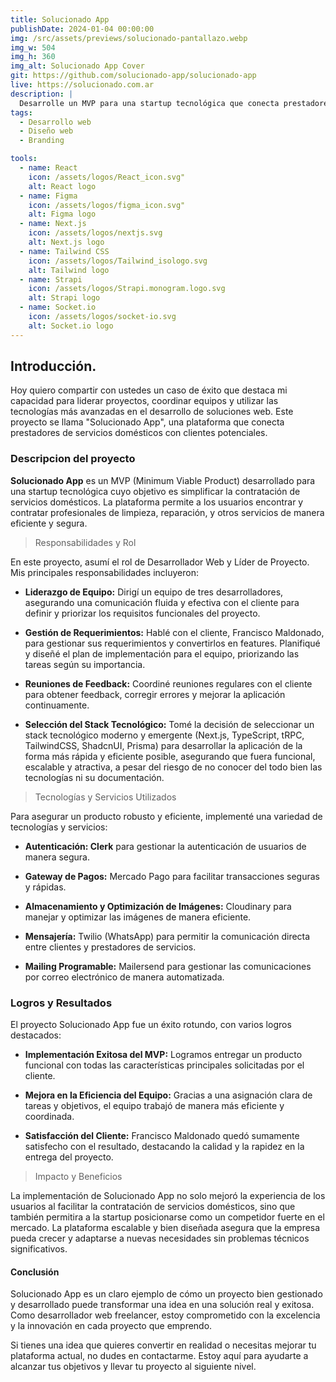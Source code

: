 ```yaml
---
title: Solucionado App
publishDate: 2024-01-04 00:00:00
img: /src/assets/previews/solucionado-pantallazo.webp
img_w: 504
img_h: 360
img_alt: Solucionado App Cover
git: https://github.com/solucionado-app/solucionado-app
live: https://solucionado.com.ar
description: |
  Desarrolle un MVP para una startup tecnológica que conecta prestadores de servicios domésticos con clientes potenciales.
tags:
  - Desarrollo web
  - Diseño web
  - Branding

tools:
  - name: React
    icon: /assets/logos/React_icon.svg"
    alt: React logo
  - name: Figma
    icon: /assets/logos/figma_icon.svg"
    alt: Figma logo
  - name: Next.js
    icon: /assets/logos/nextjs.svg
    alt: Next.js logo
  - name: Tailwind CSS
    icon: /assets/logos/Tailwind_isologo.svg
    alt: Tailwind logo
  - name: Strapi
    icon: /assets/logos/Strapi.monogram.logo.svg
    alt: Strapi logo
  - name: Socket.io
    icon: /assets/logos/socket-io.svg
    alt: Socket.io logo
---
```



## Introducción.

Hoy quiero compartir con ustedes un caso de éxito que destaca mi capacidad para liderar proyectos, coordinar equipos y utilizar las tecnologías más avanzadas en el desarrollo de soluciones web. Este proyecto se llama "Solucionado App", una plataforma que conecta prestadores de servicios domésticos con clientes potenciales.

### Descripcion del proyecto

**Solucionado App** es un MVP (Minimum Viable Product) desarrollado para una startup tecnológica cuyo objetivo es simplificar la contratación de servicios domésticos. La plataforma permite a los usuarios encontrar y contratar profesionales de limpieza, reparación, y otros servicios de manera eficiente y segura.

> Responsabilidades y Rol

En este proyecto, asumí el rol de Desarrollador Web y Líder de Proyecto. Mis principales responsabilidades incluyeron:

- **Liderazgo de Equipo:** Dirigí un equipo de tres desarrolladores, asegurando una comunicación fluida y efectiva con el cliente para definir y priorizar los requisitos funcionales del proyecto.

- **Gestión de Requerimientos:** Hablé con el cliente, Francisco Maldonado, para gestionar sus requerimientos y convertirlos en features. Planifiqué y diseñé el plan de implementación para el equipo, priorizando las tareas según su importancia.

- **Reuniones de Feedback:** Coordiné reuniones regulares con el cliente para obtener feedback, corregir errores y mejorar la aplicación continuamente.

- **Selección del Stack Tecnológico:** Tomé la decisión de seleccionar un stack tecnológico moderno y emergente (Next.js, TypeScript, tRPC, TailwindCSS, ShadcnUI, Prisma) para desarrollar la aplicación de la forma más rápida y eficiente posible, asegurando que fuera funcional, escalable y atractiva, a pesar del riesgo de no conocer del todo bien las tecnologías ni su documentación.

> Tecnologías y Servicios Utilizados

Para asegurar un producto robusto y eficiente, implementé una variedad de tecnologías y servicios:

- **Autenticación: Clerk** para gestionar la autenticación de usuarios de manera segura.

- **Gateway de Pagos:** Mercado Pago para facilitar transacciones seguras y rápidas.
- **Almacenamiento y Optimización de Imágenes:** Cloudinary para manejar y optimizar las imágenes de manera eficiente.

- **Mensajería:** Twilio (WhatsApp) para permitir la comunicación directa entre clientes y prestadores de servicios.

- **Mailing Programable:** Mailersend para gestionar las comunicaciones por correo electrónico de manera automatizada.

### Logros y Resultados

El proyecto Solucionado App fue un éxito rotundo, con varios logros destacados:

- **Implementación Exitosa del MVP:** Logramos entregar un producto funcional con todas las características principales solicitadas por el cliente.

- **Mejora en la Eficiencia del Equipo:** Gracias a una asignación clara de tareas y objetivos, el equipo trabajó de manera más eficiente y coordinada.

- **Satisfacción del Cliente:** Francisco Maldonado quedó sumamente satisfecho con el resultado, destacando la calidad y la rapidez en la entrega del proyecto.

> Impacto y Beneficios

La implementación de Solucionado App no solo mejoró la experiencia de los usuarios al facilitar la contratación de servicios domésticos, sino que también permitira a la startup posicionarse como un competidor fuerte en el mercado. La plataforma escalable y bien diseñada asegura que la empresa pueda crecer y adaptarse a nuevas necesidades sin problemas técnicos significativos.

#### Conclusión

Solucionado App es un claro ejemplo de cómo un proyecto bien gestionado y desarrollado puede transformar una idea en una solución real y exitosa. Como desarrollador web freelancer, estoy comprometido con la excelencia y la innovación en cada proyecto que emprendo.

Si tienes una idea que quieres convertir en realidad o necesitas mejorar tu plataforma actual, no dudes en contactarme. Estoy aquí para ayudarte a alcanzar tus objetivos y llevar tu proyecto al siguiente nivel.
